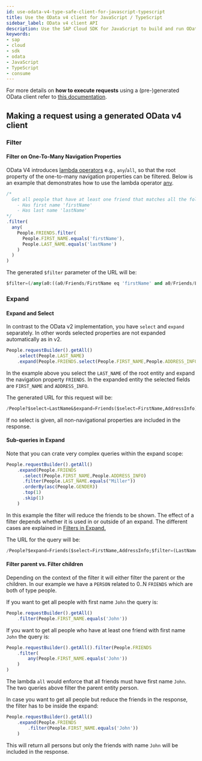 ```yaml
---
id: use-odata-v4-type-safe-client-for-javascript-typescript
title: Use the OData v4 client for JavaScript / TypeScript
sidebar_label: OData v4 client API
description: Use the SAP Cloud SDK for JavaScript to build and run OData v4 requests in a type-safe way.
keywords:
- sap
- cloud
- sdk
- odata
- JavaScript
- TypeScript
- consume
---
```


For more details on **how to execute requests** using a (pre-)generated OData client refer to [this documentation](./executing-a-request-using-a-generated-odata-v2-v4-client-with-sap-cloud-sdk-for-javascript).

## Making a request using a generated OData v4 client

### Filter

#### Filter on One-To-Many Navigation Properties

OData V4 introduces [lambda operators](http://docs.oasis-open.org/odata/odata/v4.01/odata-v4.01-part2-url-conventions.html#sec_LambdaOperators) e.g., `any`/`all`, so that the root property of the one-to-many navigation properties can be filtered.
Below is an example that demonstrates how to use the lambda operator [any](pathname:///api/1.28.1/modules/sap_cloud_sdk_core#any).

```ts
/*
  Get all people that have at least one friend that matches all the following conditions:
    - Has first name 'firstName'
    - Has last name 'lastName'
*/
.filter(
  any(
    People.FRIENDS.filter(
      People.FIRST_NAME.equals('firstName'),
      People.LAST_NAME.equals('lastName')
    )
  )
)
```
The generated `$filter` parameter of the URL will be:
```sql
$filter=(/any(a0:((a0/Friends/FirstName eq 'firstName' and a0/Friends/LastName eq 'lastName'))))
```

### Expand

#### Expand and Select

In contrast to the OData v2 implementation, you have `select` and `expand` separately.
In other words selected properties are not expanded automatically as in v2.

```ts
People.requestBuilder().getAll()
    .select(People.LAST_NAME)
    .expand(People.FRIENDS.select(People.FIRST_NAME,People.ADDRESS_INFO))
```

In the example above you select the `LAST_NAME` of the root entity and expand the navigation property `FRIENDS`.
In the expanded entity the selected fields are `FIRST_NAME` and `ADDRESS_INFO`.

The generated URL for this request will be:
```sql
/People?$select=LastName&$expand=Friends($select=FirstName,AddressInfo)
```
If no select is given, all non-navigational properties are included in the response.

#### Sub-queries in Expand

Note that you can crate very complex queries within the expand scope:
```ts
People.requestBuilder().getAll()
    .expand(People.FRIENDS
      .select(People.FIRST_NAME,People.ADDRESS_INFO)
      .filter(People.LAST_NAME.equals("Miller"))
      .orderBy(asc(People.GENDER))
      .top(1)
      .skip(1)
    )
```

In this example the filter will reduce the friends to be shown.
The effect of a filter depends whether it is used in or outside of an expand.
The different cases are explained in [Filters in Expand.](#filterParentChildren)

The URL for the query will be:
```sql
/People?$expand=Friends($select=FirstName,AddressInfo;$filter=(LastName eq 'Miller');$skip=1;$top=1)
```

#### Filter parent vs. Filter children <a name="filterParentChildren"/>

Depending on the context of the filter it will either filter the parent or the children.
In our example we have a `PERSON` related to 0..N `FRIENDS` which are both of type people.

If you want to get all people with first name `John` the query is:

```ts
People.requestBuilder().getAll()
    .filter(People.FIRST_NAME.equals('John'))
```

If you want to get all people who have at least one friend with first name `John` the query is:

```ts
People.requestBuilder().getAll().filter(People.FRIENDS
    .filter(
        any(People.FIRST_NAME.equals('John'))
    )
)
```
The lambda `all` would enforce that all friends must have first name `John`.
The two queries above filter the parent entity person.

In case you want to get all people but reduce the friends in the response, the filter has to be inside the expand:

```ts
People.requestBuilder().getAll()
    .expand(People.FRIENDS
        .filter(People.FIRST_NAME.equals('John'))
    )
```
This will return all persons but only the friends with name `John` will be included in the response.




